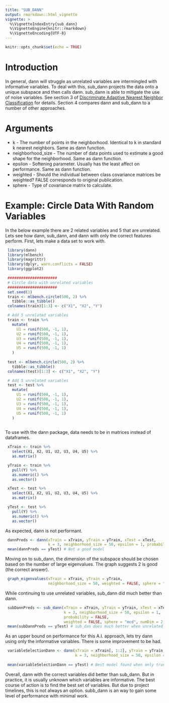 ---
title: "SUB_DANN"
output: rmarkdown::html_vignette
vignette: >
  %\VignetteIndexEntry{sub_dann}
  %\VignetteEngine{knitr::rmarkdown}
  %\VignetteEncoding{UTF-8}
---

```{r setup, include=FALSE}
knitr::opts_chunk$set(echo = TRUE)
```

# Introduction
In general, dann will struggle as unrelated variables are intermingled with informative variables. To deal with this, sub_dann projects the data onto a unique subspace and then calls dann. sub_dann is able to mitigate the use of noise variables. See section 3 of [Discriminate Adaptive Nearest Neighbor Classification](https://web.stanford.edu/~hastie/Papers/dann_IEEE.pdf) for details. Section 4 compares dann and sub_dann to a number of other approaches.

# Arguments
* k - The number of points in the neighborhood. Identical to k in standard k nearest neighbors. Same as dann function.
* neighborhood_size - The number of data points used to estimate a good shape for the neighborhood. Same as dann function.
* epsilon - Softening parameter. Usually has the least affect on performance. Same as dann function.
* weighted - Should the individual between class covariance matrices be weighted? FALSE corresponds to original publication.
* sphere - Type of covariance matrix to calculate.

# Example: Circle Data With Random Variables
In the below example there are 2 related variables and 5 that are unrelated. Lets see how dann, sub_dann, and dann with only the correct features perform. First, lets make a data set to work with.

```{r exampleP1}
 library(dann)
 library(mlbench)
 library(magrittr)
 library(dplyr, warn.conflicts = FALSE)
 library(ggplot2)

 ######################
 # Circle data with unrelated variables
 ######################
 set.seed(1)
 train <- mlbench.circle(500, 2) %>%
   tibble::as_tibble()
 colnames(train)[1:3] <- c("X1", "X2", "Y")

 # Add 5 unrelated variables
 train <- train %>%
   mutate(
     U1 = runif(500, -1, 1),
     U2 = runif(500, -1, 1),
     U3 = runif(500, -1, 1),
     U4 = runif(500, -1, 1),
     U5 = runif(500, -1, 1)
   )
 
 test <- mlbench.circle(500, 2) %>%
   tibble::as_tibble()
 colnames(test)[1:3] <- c("X1", "X2", "Y")

 # Add 5 unrelated variables
 test <- test %>%
   mutate(
     U1 = runif(500, -1, 1),
     U2 = runif(500, -1, 1),
     U3 = runif(500, -1, 1),
     U4 = runif(500, -1, 1),
     U5 = runif(500, -1, 1)
   )
 
```

To use with the dann package, data needs to be in matrices instead of dataframes.
```{r shape}
 xTrain <- train %>%
   select(X1, X2, U1, U2, U3, U4, U5) %>%
   as.matrix()

 yTrain <- train %>%
   pull(Y) %>%
   as.numeric() %>%
   as.vector()

 xTest <- test %>%
   select(X1, X2, U1, U2, U3, U4, U5) %>%
   as.matrix()

 yTest <- test %>%
   pull(Y) %>%
   as.numeric() %>%
   as.vector()
```

As expected, dann is not performant.

```{r dann}
 dannPreds <- dann(xTrain = xTrain, yTrain = yTrain, xTest = xTest, 
                   k = 3, neighborhood_size = 50, epsilon = 1, probability = FALSE)
 mean(dannPreds == yTest) # Not a good model
```

Moving on to sub_dann, the dimension of the subspace should be chosen based on the number of large eigenvalues. The graph suggests 2 is good (the correct answer).

```{r graph}
 
 graph_eigenvalues(xTrain = xTrain, yTrain = yTrain, 
                   neighborhood_size = 50, weighted = FALSE, sphere = "mcd")
```

While continuing to use unrelated variables, sub_dann did much better than dann.
```{r subDann}
 subDannPreds <- sub_dann(xTrain = xTrain, yTrain = yTrain, xTest = xTest, 
                          k = 3, neighborhood_size = 50, epsilon = 1, 
                          probability = FALSE, 
                          weighted = FALSE, sphere = "mcd", numDim = 2)
 mean(subDannPreds == yTest) # sub_dan does much better when unrelated variables are present.
```

As an upper bound on performance for this A.I. approach, lets try dann using only the informative variables. There is some improvement to be had.
 
```{r dann2}
 variableSelectionDann <- dann(xTrain = xTrain[, 1:2], yTrain = yTrain, xTest = xTest[, 1:2],
                               k = 3, neighborhood_size = 50, epsilon = 1, probability = FALSE)
 
 mean(variableSelectionDann == yTest) # Best model found when only true predictors are used.
```

Overall, dann with the correct variables did better than sub_dann. But in practice, it is usually unknown which variables are informative. The best course of action is to find the best set of variables. But due to project timelines, this is not always an option. subb_dann is an way to gain some level of performance with minimal work.

